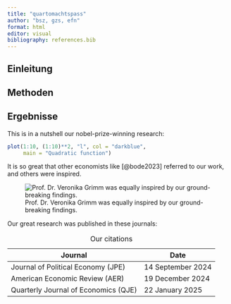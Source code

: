 ```yaml
---
title: "quartomachtspass"
author: "bsz, gzs, efn"
format: html
editor: visual
bibliography: references.bib
---
```


## Einleitung

## Methoden

## Ergebnisse

This is in a nutshell our nobel-prize-winning research:

```r
plot(1:10, (1:10)**2, "l", col = "darkblue",
     main = "Quadratic function")
```

It is so great that other economists like [@bode2023] referred to our work, and others were inspired.

![Prof. Dr. Veronika Grimm was equally inspired by our ground-breaking findings.](https://www.sachverstaendigenrat-wirtschaft.de/fileadmin/_processed_/e/6/csm_221013_Veronika_Grimm_043_web_8fb177449b.jpg)

Our great research was published in these journals:

| Journal                              | Date              |
|--------------------------------------|-------------------|
| Journal of Political Economy (JPE)   | 14 September 2024 |
| American Economic Review (AER)       | 19 December 2024  |
| Quarterly Journal of Economics (QJE) | 22 January 2025   |

: Our citations
